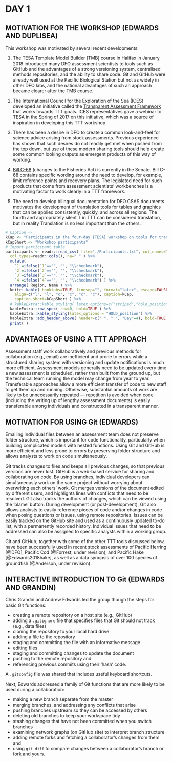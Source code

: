 # DAY 1

## MOTIVATION FOR THE WORKSHOP (EDWARDS AND DUPLISEA)

This workshop was motivated by several recent developments:

(1) The TESA Template Model Builder (TMB) course in Halifax in January 2018
introduced many DFO assessment scientists to tools such as GitHub and the
advantages of a strong versioning system, centralised methods repositories, and
the ability to share code. Git and GitHub were already well used at the Pacific
Biological Station but not as widely in other DFO labs, and the national
advantages of such an approach became clearer after the TMB course.

(2) The International Council for the Exploration of the Sea (ICES)
developed an initiative called the [Transparent Assessment
Framework](https://github.com/ices-taf) that works towards TTT goals.
ICES representatives gave a webinar to TESA in the Spring of 2017 on this
initiative, which was a source of inspiration in developing this TTT workshop.

(3) There has been a desire in DFO to create a common look-and-feel for
science advice arising from stock assessments. Previous experience has shown 
that such desires do not readily get met
when pushed from the top down, but use of these modern sharing tools
should help create some common looking outputs as emergent products of this way
of working.

(4) [Bill C-68](http://www.parl.ca/DocumentViewer/en/42-1/bill/C-68/third-reading)
(changes to the Fisheries Act) is
currently in the Senate. Bill C-68 contains specific wording around the need to
develop, for example, limit reference points and recovery plans. The legislated need for
such products that come from assessment scientists' workbenches is a motivating
factor to work clearly in a TTT framework.

(5) The need to develop bilingual documentation for DFO CSAS documents
motivates the
development of translation tools for tables and graphics that can be applied
consistently, quickly, and across all regions. The fourth and
appropriately silent T in TTT can be considered translation, but in reality
Translation is no less important than the others.

<!-- Load participants table -->
```r
# Caption <- 
kCap <- "Participants in the four-day {TESA} workshop on tools for transparent, traceable, and transferable assessments."
kCapShort <- "Workshop participants"
# Import participant table
participants <- readr::read_csv( file="./Participants.txt", col_names=TRUE,
  col_types=readr::cols(), na=" " ) %>%
  mutate( 
    `1`=ifelse(`1`=="", "", "\\checkmark"),
    `2`=ifelse(`2`=="", "", "\\checkmark"),
    `3`=ifelse(`3`=="", "", "\\checkmark"),
    `4`=ifelse(`4`=="", "", "\\checkmark") ) %>%
  arrange( Region, Name ) %>%
  knitr::kable( booktabs=TRUE, linesep="", format="latex", escape=FALSE,
    align=c("l", "l", "c", "c", "c", "c"), caption=kCap, 
    caption.short=kCapShort ) %>%
  # kableExtra::kable_styling( latex_options=c("striped","hold_position") ) %>%
  kableExtra::row_spec( row=0, bold=TRUE ) %>%
  kableExtra::kable_styling(latex_options = "HOLD_position") %>% 
  kableExtra::add_header_above( header=c(" ", " ", "Day"=4), bold=TRUE ) %>%
  print( )
```

\clearpage

## ADVANTAGES OF USING A TTT APPROACH

Assessment staff work collaboratively and previous methods for collaboration
(e.g., email) are inefficient and prone to errors while a structured sharing
system with versioning and update notifications is much more efficient.
Assessment models generally need to be updated every time a new assessment is
scheduled, rather than built from the ground up, but the technical team
running the model may change from year to year. Transferable approaches allow a 
more efficient transfer of code to new staff to get them up and running. Otherwise,
substantial amounts of work are likely to be unnecessarily repeated --- repetition
is avoided when
code (including the writing up of lengthy assessment documents) 
is easily transferable among individuals and constructed in a
transparent manner.

## MOTIVATION FOR USING Git (EDWARDS)

Emailing individual files between an assessment team does not preserve folder structure, which is important
for code functionality, particularly when building complicated models with
nested functions. Using Git and GitHub is more efficient and less prone to errors by
preserving folder structure and allows analysts to work on code simultaneously.

Git tracks changes to files and keeps all previous changes, so that
previous versions are never lost. GitHub is a web-based service for sharing and
collaborating on code. By using branches, individual developers can
simultaneously work on the same project without worrying about overwriting each
others' work. Git merges versions of the document edited by different users, and
highlights lines with conflicts that need to be resolved. Git also tracks the
authors of changes, which can be viewed using the 'blame' button. During
development (or post-development), Git also allows analysts to easily reference
pieces of code and/or changes in code when posing questions or issues,
using remote repositories. Issues can be easily tracked on the GitHub site and
used as a continuously updated to-do list, with a permanently recorded history.
Individual issues that need to be addressed can also be assigned to specific
analysts within a working group.

Git and GitHub, together with some of the other TTT tools discussed below, have
been successfully used in recent stock assessments of 
Pacific Herring [@DFO],
Pacific Cod (@Forrest, under revision), and
Pacific Hake [@Edwards2018hake],
as well as a data synopsis of over 100 species of groundfish (@Anderson, under revision).

## INTERACTIVE INTRODUCTION TO Git (EDWARDS AND GRANDIN)

Chris Grandin and Andrew Edwards led the group though the steps for basic Git 
functions:

- creating a remote repository on a host site (e.g., GitHub)
- adding a `.gitignore` file that specifies files that Git should not track (e.g., data files)
- cloning the repository to your local hard drive
- adding a file to the repository
- staging and committing the file with an informative message
- editing files
- staging and committing changes to update the document
- pushing to the remote repository and
- referencing previous commits using their 'hash' code.

A `.gitconfig` file was shared that includes useful keyboard shortcuts.

Next, Edwards addressed a family of Git functions that are more likely to be used
during a collaboration:

- making a new branch separate from the master
- merging branches, and addressing any conflicts that arise
- pushing branches upstream so they can be accessed by others
- deleting old branches to keep your workspace tidy
- stashing changes that have not been committed when you switch branches
- examining network graphs (on GitHub site) to interpret branch structure
- adding remote forks and fetching a collaborator's changes from them and
- using `git diff` to compare changes between a collaborator's branch or fork and 
yours.
